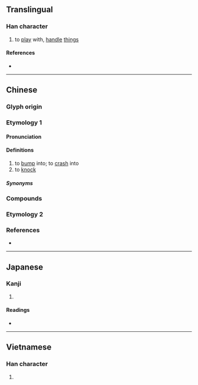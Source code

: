 {{character info}}
==Translingual==

===Han character===
{{Han char|rn=64|rad=手|as=07|sn=10|four=|canj=QMGT|ids=⿰扌弄}}

# to [[play]] with, [[handle]] [[thing]]s

====References====
* {{Han ref|kx=0431.360|dkj=12101|dj=0781.070|hdz=31877.110|uh=6335|ud=25397}}

----

==Chinese==

===Glyph origin===
{{Han compound|手|弄|c1=s|c2=p|t1=hand|ls=psc|no_och2=y}}

===Etymology 1===
{{zh-forms}}

====Pronunciation====
{{zh-pron
|mn=lòng
|mn-t=long7
|cat=v
}}

====Definitions====
{{zh-hanzi}}

# to [[bump]] into; to [[crash]] into
# to [[knock]]

=====Synonyms=====
{{zh-dial|撞}}

===Compounds===
{{zh-der|挵破:lòng-phòa;Min Nan}}

===Etymology 2===
{{zh-see|弄|v}}

===References===
* {{thcwd|6003}}

----

==Japanese==

===Kanji===
{{ja-kanji|grade=|rs=手07}}

# {{rfdef|ja|sort=手07}}

====Readings====
* {{ja-readings|on=[[ろう]] (rō), [[る]] (ru)|kun=[[もてあそぶ]] (moteasobu)}}

----

==Vietnamese==

===Han character===
{{vi-readings|reading=lỏng|rs=手07}}

# {{rfdef|vi|sort=手07}}